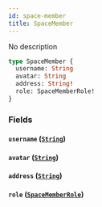 ```yaml
---
id: space-member
title: SpaceMember
---
```



No description

```graphql
type SpaceMember {
  username: String
  avatar: String
  address: String!
  role: SpaceMemberRole!
}
```


### Fields

#### `username` ([`String`](../../references/scalars/string))




#### `avatar` ([`String`](../../references/scalars/string))




#### `address` ([`String`](../../references/scalars/string))




#### `role` ([`SpaceMemberRole`](../../references/enums/space-member-role))






